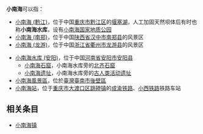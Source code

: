 '''小南海'''可以指：
* [[小南海_(黔江)|小南海 (黔江)]]，位于中国[[重庆市|重庆市]][[黔江区|黔江区]]的[[堰塞湖|堰塞湖]]，人工加固天然坝体后有时也称'''小南海水库'''，设有[[小南海国家地质公园|小南海国家地质公园]]
* [[小南海_(南郑)|小南海 (南郑)]]，位于中国[[陕西省|陕西省]][[汉中市|汉中市]][[南郑县|南郑县]]的风景区
* [[小南海_(龙游)|小南海 (龙游)]]，位于中国[[浙江省|浙江省]][[衢州市|衢州市]][[龙游县|龙游县]]的风景区

* [[小南海水库_(安阳)|小南海水库 (安阳)]]，位于中国[[河南省|河南省]][[安阳市|安阳市]][[安阳县|安阳县]]
** [[小南海石窟|小南海石窟]]，小南海水库旁的[[北齐|北齐]][[石窟|石窟]]
** [[小南海遗址|小南海遗址]]，小南海水库旁的[[古人类活动遗址|古人类活动遗址]]
* [[小南海風景區|小南海風景區]]，位於[[臺灣|臺灣]][[臺南市|臺南市]][[後壁區|後壁區]]
* [[小南海站|小南海站]]，位于[[重庆市|重庆市]][[大渡口区|大渡口区]][[跳磴镇|跳磴镇]]的[[成渝铁路|成渝铁路]]、[[小西铁路|小西铁路]]铁路车站

==相关条目==
* [[小南海镇|小南海镇]]

{{disambig|X|cat=三字地名消歧义}}